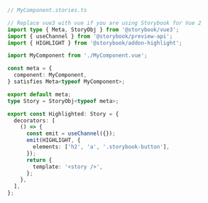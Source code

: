 ```ts
// MyComponent.stories.ts

// Replace vue3 with vue if you are using Storybook for Vue 2
import type { Meta, StoryObj } from '@storybook/vue3';
import { useChannel } from '@storybook/preview-api';
import { HIGHLIGHT } from '@storybook/addon-highlight';

import MyComponent from './MyComponent.vue';

const meta = {
  component: MyComponent,
} satisfies Meta<typeof MyComponent>;

export default meta;
type Story = StoryObj<typeof meta>;

export const Highlighted: Story = {
  decorators: [
    () => {
      const emit = useChannel({});
      emit(HIGHLIGHT, {
        elements: ['h2', 'a', '.storybook-button'],
      });
      return {
        template: '<story />',
      };
    },
  ],
};
```
